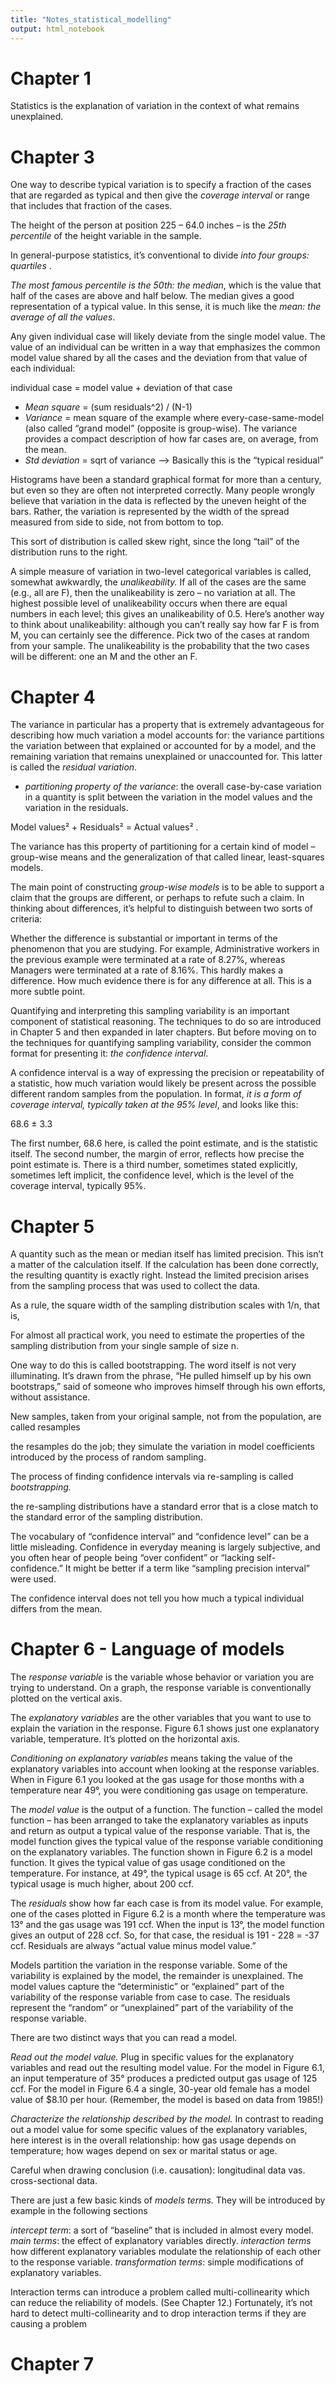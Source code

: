 ```yaml
---
title: "Notes_statistical_modelling"
output: html_notebook
---
```


# Chapter 1 

Statistics is the explanation of variation in the context of what remains unexplained.

# Chapter 3

One way to describe typical variation is to specify a fraction of the cases that are regarded as typical and then give the *coverage interval* or range that includes that fraction of the cases.

The height of the person at position 225 – 64.0 inches – is the *25th* *percentile* of the height variable in the sample.

In general-purpose statistics, it’s conventional to divide *into four groups: quartiles *. 

*The most famous percentile is the 50th: the median*, which is the value that half of the cases are above and half below. The median gives a good representation of a typical value. In this sense, it is much like the *mean: the average of all the values*.

Any given individual case will likely deviate from the single model value. The value of an individual can be written in a way that emphasizes the common model value shared by all the cases and the deviation from that value of each individual:

individual case = model value + deviation of that case

* *Mean square* = (sum residuals^2) / (N-1)
* *Variance* = mean square of the example where every-case-same-model (also called "grand model" (opposite is group-wise). The variance provides a compact description of how far cases are, on average, from the mean.
* *Std deviation* = sqrt of variance --> Basically this is the "typical residual"

Histograms have been a standard graphical format for more than a century, but even so they are often not interpreted correctly. Many people wrongly believe that variation in the data is reflected by the uneven height of the bars. Rather, the variation is represented by the width of the spread measured from side to side, not from bottom to top.

This sort of distribution is called skew right, since the long “tail” of the distribution runs to the right. 

A simple measure of variation in two-level categorical variables is called, somewhat awkwardly, the *unalikeability.*  If all of the cases are the same (e.g., all are F), then the unalikeability is zero – no variation at all. The highest possible level of unalikeability occurs when there are equal numbers in each level; this gives an unalikeability of 0.5. 
Here’s another way to think about unalikeability: although you can’t really say how far F is from M, you can certainly see the difference. Pick two of the cases at random from your sample. The unalikeability is the probability that the two cases will be different: one an M and the other an F.

# Chapter 4

The variance in particular has a property that is extremely advantageous for describing how much variation a model accounts for: the variance partitions the variation between that explained or accounted for by a model, and the remaining variation that remains unexplained or unaccounted for. This latter is called the *residual variation*.

*  *partitioning property of the variance*: the overall case-by-case variation in a quantity is split between the variation in the model values and the variation in the residuals. 

Model values² + Residuals² = Actual values² .

The variance has this property of partitioning for a certain kind of model – group-wise means and the generalization of that called linear, least-squares models.

The main point of constructing *group-wise models* is to be able to support a claim that the groups are different, or perhaps to refute such a claim. In thinking about differences, it’s helpful to distinguish between two sorts of criteria:

Whether the difference is substantial or important in terms of the phenomenon that you are studying. For example, Administrative workers in the previous example were terminated at a rate of 8.27%, whereas Managers were terminated at a rate of 8.16%. This hardly makes a difference.
How much evidence there is for any difference at all. This is a more subtle point.

Quantifying and interpreting this sampling variability is an important component of statistical reasoning. The techniques to do so are introduced in Chapter 5 and then expanded in later chapters. But before moving on to the techniques for quantifying sampling variability, consider the common format for presenting it: *the confidence interval*.

A confidence interval is a way of expressing the precision or repeatability of a statistic, how much variation would likely be present across the possible different random samples from the population. In format, *it is a form of coverage interval, typically taken at the 95% level*, and looks like this:

68.6 ± 3.3

The first number, 68.6 here, is called the point estimate, and is the statistic itself. The second number, the margin of error, reflects how precise the point estimate is. There is a third number, sometimes stated explicitly, sometimes left implicit, the confidence level, which is the level of the coverage interval, typically 95%.

# Chapter 5

A quantity such as the mean or median itself has limited precision. This isn’t a matter of the calculation itself. If the calculation has been done correctly, the resulting quantity is exactly right. Instead the limited precision arises from the sampling process that was used to collect the data.

As a rule, the square width of the sampling distribution scales with 1/n, that is,

For almost all practical work, you need to estimate the properties of the sampling distribution from your single sample of size n.

One way to do this is called bootstrapping. The word itself is not very illuminating. It’s drawn from the phrase, “He pulled himself up by his own bootstraps,” said of someone who improves himself through his own efforts, without assistance.

New samples, taken from your original sample, not from the population, are called resamples
 
 the resamples do the job; they simulate the variation in model coefficients introduced by the process of random sampling.

The process of finding confidence intervals via re-sampling is called *bootstrapping.*

the re-sampling distributions have a standard error that is a close match to the standard error of the sampling distribution.

The vocabulary of “confidence interval” and “confidence level” can be a little misleading. Confidence in everyday meaning is largely subjective, and you often hear of people being “over confident” or “lacking self-confidence.” It might be better if a term like “sampling precision interval” were used. 

The confidence interval does not tell you how much a typical individual differs from the mean.


# Chapter 6 - Language of models

The *response variable* is the variable whose behavior or variation you are trying to understand. On a graph, the response variable is conventionally plotted on the vertical axis.

The *explanatory variables* are the other variables that you want to use to explain the variation in the response. Figure 6.1 shows just one explanatory variable, temperature. It’s plotted on the horizontal axis.

*Conditioning on explanatory variables* means taking the value of the explanatory variables into account when looking at the response variables. When in Figure 6.1 you looked at the gas usage for those months with a temperature near 49°, you were conditioning gas usage on temperature.

The *model value* is the output of a function. The function – called the model function – has been arranged to take the explanatory variables as inputs and return as output a typical value of the response variable. That is, the model function gives the typical value of the response variable conditioning on the explanatory variables. The function shown in Figure 6.2 is a model function. It gives the typical value of gas usage conditioned on the temperature. For instance, at 49°, the typical usage is 65 ccf. At 20°, the typical usage is much higher, about 200 ccf.

The *residuals* show how far each case is from its model value. For example, one of the cases plotted in Figure 6.2 is a month where the temperature was 13° and the gas usage was 191 ccf. When the input is 13°, the model function gives an output of 228 ccf. So, for that case, the residual is 191 - 228 = -37 ccf. Residuals are always “actual value minus model value.”

Models partition the variation in the response variable. Some of the variability is explained by the model, the remainder is unexplained. The model values capture the “deterministic” or “explained” part of the variability of the response variable from case to case. The residuals represent the “random” or “unexplained” part of the variability of the response variable.


There are two distinct ways that you can read a model.

*Read out the model value.* Plug in specific values for the explanatory variables and read out the resulting model value. For the model in Figure 6.1, an input temperature of 35° produces a predicted output gas usage of 125 ccf. For the model in Figure 6.4 a single, 30-year old female has a model value of $8.10 per hour. (Remember, the model is based on data from 1985!)

*Characterize the relationship described by the model.* In contrast to reading out a model value for some specific values of the explanatory variables, here interest is in the overall relationship: how gas usage depends on temperature; how wages depend on sex or marital status or age.

Careful when drawing conclusion (i.e. causation): longitudinal data vas. cross-sectional data.

There are just a few basic kinds of *models terms*. They will be introduced by example in the following sections

*intercept term*: a sort of “baseline” that is included in almost every model.
*main terms*: the effect of explanatory variables directly.
*interaction terms* how different explanatory variables modulate the relationship of each other to the response variable.
*transformation terms*: simple modifications of explanatory variables.

Interaction terms can introduce a problem called multi-collinearity which can reduce the reliability of models. (See Chapter 12.) Fortunately, it’s not hard to detect multi-collinearity and to drop interaction terms if they are causing a problem

# Chapter 7

